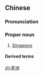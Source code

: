 ==Chinese==
{{zh-forms}}

===Pronunciation===
{{zh-pron
|m=Xīngzhōu
|c=sing1 zau1
|cat=pn
}}

===Proper noun===
{{zh-proper noun}}

# {{lb|zh|nickname}} [[Singapore]]

====Derived terms====
{{zh-der|星洲炒米}}

[[zh:星洲]]